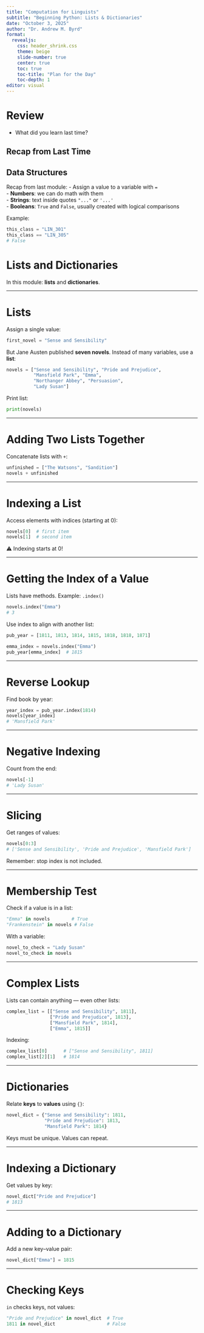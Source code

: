 ```yaml
---
title: "Computation for Linguists"
subtitle: "Beginning Python: Lists & Dictionaries"
date: "October 3, 2025"
author: "Dr. Andrew M. Byrd"
format:
  revealjs:
    css: header_shrink.css
    theme: beige
    slide-number: true
    center: true
    toc: true
    toc-title: "Plan for the Day"
    toc-depth: 1
editor: visual
---
```


# Review

-   What did you learn last time?

## Recap from Last Time

## Data Structures

Recap from last module: - Assign a value to a variable with `=`\
- **Numbers**: we can do math with them\
- **Strings**: text inside quotes `"..."` or `'...'`\
- **Booleans**: `True` and `False`, usually created with logical comparisons

Example:

``` python
this_class = "LIN_301"
this_class == "LIN_305"
# False
```

# Lists and Dictionaries


In this module: **lists** and **dictionaries**.

------------------------------------------------------------------------

# Lists

Assign a single value:

``` python
first_novel = "Sense and Sensibility"
```

But Jane Austen published **seven novels**. Instead of many variables, use a **list**:

``` python
novels = ["Sense and Sensibility", "Pride and Prejudice",
          "Mansfield Park", "Emma",
          "Northanger Abbey", "Persuasion",
          "Lady Susan"]
```

Print list:

``` python
print(novels)
```

------------------------------------------------------------------------

# Adding Two Lists Together

Concatenate lists with `+`:

``` python
unfinished = ["The Watsons", "Sandition"]
novels + unfinished
```

------------------------------------------------------------------------

# Indexing a List

Access elements with indices (starting at 0):

``` python
novels[0]  # first item
novels[1]  # second item
```

⚠️ Indexing starts at 0!

------------------------------------------------------------------------

# Getting the Index of a Value

Lists have methods. Example: `.index()`

``` python
novels.index("Emma")
# 3
```

Use index to align with another list:

``` python
pub_year = [1811, 1813, 1814, 1815, 1818, 1818, 1871]

emma_index = novels.index("Emma")
pub_year[emma_index]  # 1815
```

------------------------------------------------------------------------

# Reverse Lookup

Find book by year:

``` python
year_index = pub_year.index(1814)
novels[year_index]
# 'Mansfield Park'
```

------------------------------------------------------------------------

# Negative Indexing

Count from the end:

``` python
novels[-1]
# 'Lady Susan'
```

------------------------------------------------------------------------

# Slicing

Get ranges of values:

``` python
novels[0:3]
# ['Sense and Sensibility', 'Pride and Prejudice', 'Mansfield Park']
```

Remember: stop index is not included.

------------------------------------------------------------------------

# Membership Test

Check if a value is in a list:

``` python
"Emma" in novels        # True
"Frankenstein" in novels # False
```

With a variable:

``` python
novel_to_check = "Lady Susan"
novel_to_check in novels
```

------------------------------------------------------------------------

# Complex Lists

Lists can contain anything — even other lists:

``` python
complex_list = [["Sense and Sensibility", 1811],
                ["Pride and Prejudice", 1813],
                ["Mansfield Park", 1814],
                ["Emma", 1815]]
```

Indexing:

``` python
complex_list[0]      # ["Sense and Sensibility", 1811]
complex_list[2][1]   # 1814
```

------------------------------------------------------------------------

# Dictionaries

Relate **keys** to **values** using `{}`:

``` python
novel_dict = {"Sense and Sensibility": 1811,
              "Pride and Prejudice": 1813,
              "Mansfield Park": 1814}
```

Keys must be unique. Values can repeat.

------------------------------------------------------------------------

# Indexing a Dictionary

Get values by key:

``` python
novel_dict["Pride and Prejudice"]
# 1813
```

------------------------------------------------------------------------

# Adding to a Dictionary

Add a new key–value pair:

``` python
novel_dict["Emma"] = 1815
```

------------------------------------------------------------------------

# Checking Keys

`in` checks keys, not values:

``` python
"Pride and Prejudice" in novel_dict  # True
1811 in novel_dict                   # False
```

